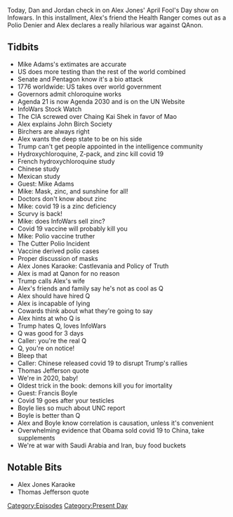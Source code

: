 {{DEFAULTSORT:
    #_EPISODE_0415:April 1, 2020
}}{{Episode
    | title           = April 1, 2020
    | caption         = [https://knowledgefight.libsyn.com/knowledge-fight-april-1-2020 Listen to this episode on Libsyn]
    | episodeNumber   = 415
    | length          = 02:46:22
    | airDate         = April 3, 2020
    | coverageDate    = April 1, 2020
    | episodeType     = [[:Category:Present Day|Present Day]]
    | appearance      = [[Mike Adams]], [[Chaing Kai Shek]], [[Mao Zedong]], [[Francis Boyle]]
    | previousEpisode = [[414: Bill Cooper's Ambitiously Bad Idea]]
    | nextEpisode     = [[416: April 2, 2020]]
}}

{{Stub}}

Today, Dan and Jordan check in on Alex Jones' April Fool's Day show on Infowars. In this installment, Alex's friend the Health Ranger comes out as a Polio Denier and Alex declares a really hilarious war against QAnon.

==Tidbits==

*Mike Adams's extimates are accurate
*US does more testing than the rest of the world combined
*Senate and Pentagon know it's a bio attack
*1776 worldwide: US takes over world government
*Governors admit chloroquine works
*Agenda 21 is now Agenda 2030 and is on the UN Website
*InfoWars Stock Watch
*The CIA screwed over Chaing Kai Shek in favor of Mao
*Alex explains John Birch Society
*Birchers are always right
*Alex wants the deep state to be on his side
*Trump can't get people appointed in the intelligence community
*Hydroxychloroquine, Z-pack, and zinc kill covid 19
*French hydroxychloroquine study
*Chinese study
*Mexican study
*Guest: Mike Adams
*Mike: Mask, zinc, and sunshine for all!
*Doctors don't know about zinc
*Mike: covid 19 is a zinc deficiency
*Scurvy is back!
*Mike: does InfoWars sell zinc?
*Covid 19 vaccine will probably kill you
*Mike: Polio vaccine truther
*The Cutter Polio Incident
*Vaccine derived polio cases
*Proper discussion of masks
*Alex Jones Karaoke: Castlevania and Policy of Truth
*Alex is mad at Qanon for no reason
*Trump calls Alex's wife
*Alex's friends and family say he's not as cool as Q
*Alex should have hired Q
*Alex is incapable of lying
*Cowards think about what they're going to say
*Alex hints at who Q is
*Trump hates Q, loves InfoWars
*Q was good for 3 days
*Caller: you're the real Q
*Q, you're on notice!
*Bleep that
*Caller: Chinese released covid 19 to disrupt Trump's rallies
*Thomas Jefferson quote
*We're in 2020, baby!
*Oldest trick in the book: demons kill you for imortality
*Guest: Francis Boyle
*Covid 19 goes after your testicles
*Boyle lies so much about UNC report
*Boyle is better than Q
*Alex and Boyle know correlation is causation, unless it's convenient
*Overwhelming evidence that Obama sold covid 19 to China, take supplements
*We're at war with Saudi Arabia and Iran, buy food buckets

==Notable Bits==

*Alex Jones Karaoke
*Thomas Jefferson quote

[[Category:Episodes]]
[[Category:Present Day]]
